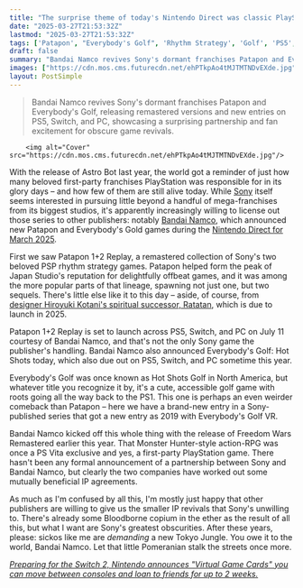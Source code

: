 ```yaml
---
title: "The surprise theme of today's Nintendo Direct was classic PlayStation franchises getting a comeback without Sony's involvement"
date: "2025-03-27T21:53:32Z"
lastmod: "2025-03-27T21:53:32Z"
tags: ['Patapon', "Everybody's Golf", 'Rhythm Strategy', 'Golf', 'PS5', 'Switch', 'PC', 'Bandai Namco', 'Sony', 'Remaster', 'Revival']
draft: false
summary: "Bandai Namco revives Sony's dormant franchises Patapon and Everybody's Golf, releasing remastered versions and new entries on PS5, Switch, and PC, showcasing a surprising partnership and fan excitement for obscure game revivals."
images: ["https://cdn.mos.cms.futurecdn.net/ehPTkpAo4tMJTMTNDvEXde.jpg"]
layout: PostSimple
---
```

> Bandai Namco revives Sony's dormant franchises Patapon and Everybody's Golf, releasing remastered versions and new entries on PS5, Switch, and PC, showcasing a surprising partnership and fan excitement for obscure game revivals.


        <img alt="Cover" src="https://cdn.mos.cms.futurecdn.net/ehPTkpAo4tMJTMTNDvEXde.jpg"/>
        
With the release of Astro Bot last year, the world got a reminder of just how many beloved first-party franchises PlayStation was responsible for in its glory days – and how few of them are still alive today. While [Sony](https://www.gamesradar.com/tag/sony/) itself seems interested in pursuing little beyond a handful of mega-franchises from its biggest studios, it's apparently increasingly willing to license out those series to other publishers: notably [Bandai Namco](https://www.gamesradar.com/tag/bandai-namco/), which announced new Patapon and Everybody's Gold games during the [Nintendo Direct for March 2025](https://www.gamesradar.com/news/live/nintendo-direct-march-2025-everything-announced/).

First we saw Patapon 1+2 Replay, a remastered collection of Sony's two beloved PSP rhythm strategy games. Patapon helped form the peak of Japan Studio's reputation for delightfully offbeat games, and it was among the more popular parts of that lineage, spawning not just one, but two sequels. There's little else like it to this day – aside, of course, from [designer Hiroyuki Kotani's spiritual successor, Ratatan](https://www.gamesradar.com/a-successor-to-a-cult-classic-playstation-title-has-smashed-its-kickstarter-goal-in-less-than-an-hour/), which is due to launch in 2025.

Patapon 1+2 Replay is set to launch across PS5, Switch, and PC on July 11 courtesy of Bandai Namco, and that's not the only Sony game the publisher's handling. Bandai Namco also announced Everybody's Golf: Hot Shots today, which also due out on PS5, Switch, and PC sometime this year.

Everybody's Golf was once known as Hot Shots Golf in North America, but whatever title you recognize it by, it's a cute, accessible golf game with roots going all the way back to the PS1. This one is perhaps an even weirder comeback than Patapon – here we have a brand-new entry in a Sony-published series that got a new entry as 2019 with Everybody's Golf VR.

Bandai Namco kicked off this whole thing with the release of Freedom Wars Remastered earlier this year. That Monster Hunter-style action-RPG was once a PS Vita exclusive and yes, a first-party PlayStation game. There hasn't been any formal announcement of a partnership between Sony and Bandai Namco, but clearly the two companies have worked out some mutually beneficial IP agreements.

As much as I'm confused by all this, I'm mostly just happy that other publishers are willing to give us the smaller IP revivals that Sony's unwilling to. There's already some Bloodborne copium in the ether as the result of all this, but what I want are Sony's greatest obscurities. After these years, please: sickos like me are *demanding* a new Tokyo Jungle. You owe it to the world, Bandai Namco. Let that little Pomeranian stalk the streets once more.

[<em>Preparing for the Switch 2, Nintendo announces "Virtual Game Cards" you can move between consoles and loan to friends for up to 2 weeks.</em>](https://www.gamesradar.com/games/preparing-for-the-switch-2-nintendo-announces-virtual-game-cards-you-can-move-between-consoles-and-loan-to-friends-for-up-to-2-weeks/)
        